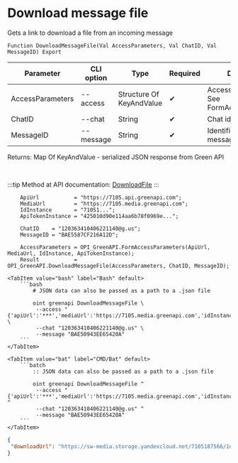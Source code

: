 ﻿---
sidebar_position: 3
description: Download message file and other functions to work with Green API in the Open Integration Package, a free open-source integration library for 1C:Enterprise 8, OneScript and CLI
keywords: [1C, 1С, 1С:Enterprise, 1С:Enterprise 8.3, API, Integration, Services, Exchange, OneScript, CLI, Green API]
---


# Download message file
 Gets a link to download a file from an incoming message



`Function DownloadMessageFile(Val AccessParameters, Val ChatID, Val MessageID) Export`

  | Parameter | CLI option | Type | Required | Description |
  |-|-|-|-|-|
  | AccessParameters | --access | Structure Of KeyAndValue | &#x2714; | Access parameters. See FormAccessParameters |
  | ChatID | --chat | String | &#x2714; | Chat identifier |
  | MessageID | --message | String | &#x2714; | Identifier of the message with the file |

  
  Returns:  Map Of KeyAndValue - serialized JSON response from Green API

<br/>

:::tip
Method at API documentation: [DownloadFile](https://green-api.com/docs/api/receiving/files/DownloadFile/)
:::
<br/>



```bsl title="1C:Enterprise/OneScript code example"
    ApiUrl           = "https://7105.api.greenapi.com";
    MediaUrl         = "https://7105.media.greenapi.com";
    IdInstance       = "71051...";
    ApiTokenInstance = "425010d90e114aa6b78f0969e...";

    ChatID    = "120363410406221140@g.us";
    MessageID = "BAE5587CF216A12D";

    AccessParameters = OPI_GreenAPI.FormAccessParameters(ApiUrl, MediaUrl, IdInstance, ApiTokenInstance);
    Result           = OPI_GreenAPI.DownloadMessageFile(AccessParameters, ChatID, MessageID);
```
 

 <Tabs>
  
    <TabItem value="bash" label="Bash" default>
        ```bash
            # JSON data can also be passed as a path to a .json file
            
            oint greenapi DownloadMessageFile \
             --access "{'apiUrl':'***','mediaUrl':'https://7105.media.greenapi.com','idInstance':'7105187566','apiTokenInstance':'***'}" \
             --chat "120363410406221140@g.us" \
             --message "BAE50943EE65420A"
        ```
    </TabItem>
  
    <TabItem value="bat" label="CMD/Bat" default>
        ```batch
            :: JSON data can also be passed as a path to a .json file
            
            oint greenapi DownloadMessageFile ^
             --access "{'apiUrl':'***','mediaUrl':'https://7105.media.greenapi.com','idInstance':'7105187566','apiTokenInstance':'***'}" ^
             --chat "120363410406221140@g.us" ^
             --message "BAE50943EE65420A"
        ```
    </TabItem>
</Tabs>


```json title="Result"
{
 "downloadUrl": "https://sw-media.storage.yandexcloud.net/7105187566/1d0da1d4-8fdb-4ced-876e-8887a449dd9d.jpeg"
}
```
